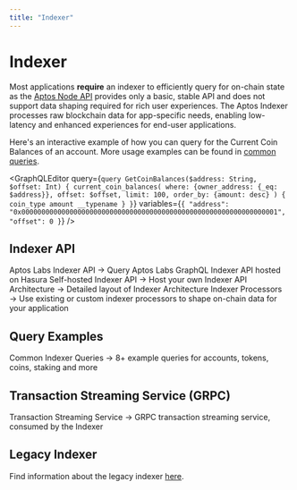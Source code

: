 ```yaml
---
title: "Indexer"
---
```



# Indexer

<IndexerBetaNotice />

Most applications **require** an indexer to efficiently query for on-chain state as the [Aptos Node API](apis/fullnode-rest-api.mdx) provides only a basic, stable API and does not support data shaping required for rich user experiences.
The Aptos Indexer processes raw blockchain data for app-specific needs, enabling low-latency and enhanced experiences for end-user applications.

Here's an interactive example of how you can query for the Current Coin Balances of an account. More usage examples can be found in [common queries](indexer/common-queries.mdx).

<GraphQLEditor
  query={`query GetCoinBalances($address: String, $offset: Int) {
  current_coin_balances(
    where: {owner_address: {_eq: $address}},
    offset: $offset,
    limit: 100,
    order_by: {amount: desc}
  ) {
    coin_type
    amount
    __typename
  }
}`}
  variables={`{
  "address": "0x0000000000000000000000000000000000000000000000000000000000000001",
  "offset": 0
}`}
/>


## Indexer API

<Cards>
  <Card href="indexer/api/labs-hosted">
    <Card.Title>Aptos Labs Indexer API →</Card.Title>
    <Card.Description>Query Aptos Labs GraphQL Indexer API hosted on Hasura</Card.Description>
  </Card>
  <Card href="indexer/api/self-hosted">
    <Card.Title>Self-hosted Indexer API →</Card.Title>
    <Card.Description>Host your own Indexer API</Card.Description>
  </Card>
  <Card href="indexer/architecture">
    <Card.Title>Architecture →</Card.Title>
    <Card.Description>Detailed layout of Indexer Architecture</Card.Description>
  </Card>
  <Card href="indexer/custom-processors">
    <Card.Title>Indexer Processors →</Card.Title>
    <Card.Description>Use existing or custom indexer processors to shape on-chain data for your application</Card.Description>
  </Card>
</Cards>

## Query Examples

<Cards>
  <Card href="indexer/common-queries">
    <Card.Title>Common Indexer Queries →</Card.Title>
    <Card.Description>8+ example queries for accounts, tokens, coins, staking and more</Card.Description>
  </Card>
</Cards>

## Transaction Streaming Service (GRPC)

<Cards>
  <Card href="indexer/txn-stream">
    <Card.Title>Transaction Streaming Service →</Card.Title>
    <Card.Description>GRPC transaction streaming service, consumed by the Indexer</Card.Description>
  </Card>
</Cards>

## Legacy Indexer

Find information about the legacy indexer [here](indexer/legacy.mdx).
